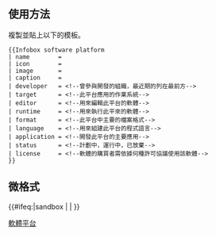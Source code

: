 {{Documentation subpage}}
<!-- Please place categories where indicated at the bottom of this page and interwikis at Wikidata (see [[Wikipedia:Wikidata]]) -->
== 使用方法 ==
複製並貼上以下的模板。

{{Parameter names example|_template=|name|icon|image|caption|developer|target|editor|runtime|format|language|application|status|license}}
<pre style="overflow:auto">{{Infobox software platform
| name        = 
| icon        = 
| image       = 
| caption     = 
| developer   = <!--曾參與開發的組織，最近期的列在最前方-->
| target      = <!--此平台應用的作業系統-->
| editor      = <!--用來編輯此平台的軟體-->
| runtime     = <!--用來執行此平來的軟體-->
| format      = <!--此平台中主要的檔案格式-->
| language    = <!--用來組建此平台的程式語言-->
| application = <!--開發此平台的主要應用-->
| status      = <!--計劃中，運行中，已放棄-->
| license     = <!--軟體的購買者需依據何種許可協議使用該軟體-->
}}</pre>

== 微格式 ==
{{UF-hcal}}

<includeonly>{{#ifeq:{{SUBPAGENAME}}|sandbox | |
<!-- Categories below this line, please; interwikis at Wikidata -->
[[Category:軟體信息框模板|軟體平台]]
}}</includeonly>